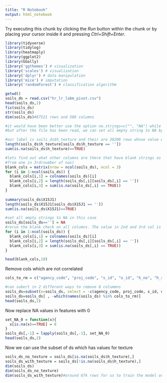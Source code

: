 ```yaml
---
title: "R Notebook"
output: html_notebook
---
```


Try executing this chunk by clicking the *Run* button within the chunk or by placing your cursor inside it and pressing *Ctrl+Shift+Enter*. 

```r
library(tidyverse)
library(tidylog)
library(heatmaply)
library(ggplot2)
library(GGally)
library('ggthemes') # visualization
library('scales') # visualization
library('dplyr') # data manipulation
library('mice') # imputation
library('randomForest') # classification algorithm
```


```r
getwd()
soils_ds = read.csv("hr_lr_labm_pivot.csv")
head(soils_ds,2)
fix(soils_ds)
str(soils_ds)
dim(soils_ds)#87521 rows and 586 columns
```


```r
#it would have been better use the option na.strings=c("", "NA") while reading the file.
#but after the file has been read, we can set all empty string to NA by foo[foo==""] <- NA

#our label is soils_ds$h_texture and their are 20206 rows whose value we have to predict. So effectively we have 67K rows of sparse data
length(soils_ds$h_texture[soils_ds$h_texture == ''])
sum(is.na(soils_ds$h_texture)==TRUE)

#lets find out what other columns are there that have blank strings as values. if the value in the 2nd column(number of blanks) is different 
#from one in 3rd(number of nas)
blank_cols = matrix(nrow = ncol(soils_ds), ncol = 3)
for (i in 1:ncol(soils_ds)) {
  blank_cols[i,1] = colnames(soils_ds)[i]
  blank_cols[i,2] = length(soils_ds[,i][soils_ds[,i] == ''])  
  blank_cols[i,3] = sum(is.na(soils_ds[,i] == TRUE))  
}
 
summary(soils_ds$X15J1)
length(soils_ds$X15J1[soils_ds$X15J1 == ''])
sum(is.na(soils_ds$X15J1)==TRUE)

#set all empty strings to NA in this case
soils_ds[soils_ds==''] = NA
#rerun the blank check on all columns. The value in 2nd and 3rd col is same now.
for (i in 1:ncol(soils_ds)) {
  blank_cols[i,1] = colnames(soils_ds)[i]
  blank_cols[i,2] = length(soils_ds[,i][soils_ds[,i] == ''])  
  blank_cols[i,3] = sum(is.na(soils_ds[,i] == TRUE))  
}

head(blank_cols,10)

```


Remove cols which are not correlated
```r
cols_to_rm = c("agency_code", "proj_code", "s_id", "o_id", "h_no", "h_soil_water_stat", "samp_no", "labr_no")

#can subert in 2 different ways to remove 8 colummns
soils_ds=subset(x=soils_ds, select = -c(agency_code, proj_code, s_id, o_id, h_no,h_soil_water_stat,samp_no, labr_no))
soils_ds=soils_ds[ , -which(names(soils_ds) %in% cols_to_rm)]
head(soils_ds,2)
```

Now replace NA values in features with 0

```r
set_NA_0 = function(x){
  x[is.na(x)==TRUE] = 0
}
soils_ds[,-1] = lapply(soils_ds[,-1], set_NA_0)
head(soils_ds,2)
```

Now we can use the subset of ds which has values for texture
```r
soils_ds_no_texture = soils_ds[is.na(soils_ds$h_texture),]
soils_ds_with_texture = soils_ds[!is.na(soils_ds$h_texture),]
dim(soils_ds)
dim(soils_ds_no_texture)
dim(soils_ds_with_texture)#around 67k rows for us to train the model on

```

